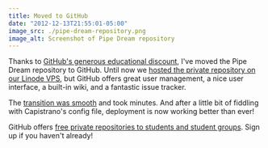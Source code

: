 ```yaml
---
title: Moved to GitHub
date: "2012-12-13T21:55:01-05:00"
image_src: ./pipe-dream-repository.png
image_alt: Screenshot of Pipe Dream repository
---
```


Thanks to [GitHub's generous educational discount](https://github.com/edu), I've moved the Pipe Dream repository to GitHub. Until now we [hosted the private repository on our Linode VPS](https://danoc.me/blog/pipe-dream-server/), but GitHub offers great user management, a nice user interface, a built-in wiki, and a fantastic issue tracker.

The [transition was smooth](http://kovshenin.com/2011/transfer-your-existing-git-repository-to-github/) and took minutes. And after a little bit of fiddling with Capistrano's config file, deployment is now working better than ever!

GitHub offers [free private repositories to students and student groups](https://github.com/edu). Sign up if you haven't already!
